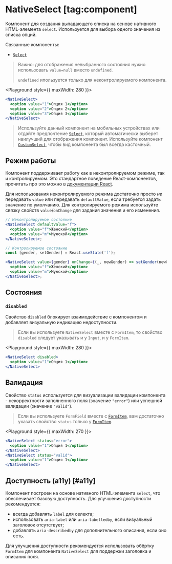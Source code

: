 <Overview>

# NativeSelect [tag:component]

Компонент для создания выпадающего списка на основе нативного HTML-элемента `select`.
Используется для выбора одного значения из списка опций.

Связанные компоненты:

- [`Select`](/components/select)

</Overview>

> Важно: для отображения невыбранного состояния нужно использовать `value=null` вместо `undefined`.
>
> `undefined` ипользуется только для неконтролируемого компонента.

<Playground style={{ maxWidth: 280 }}>
  ```jsx
  <NativeSelect>
    <option value="1">Опция 1</option>
    <option value="2">Опция 2</option>
    <option value="3">Опция 3</option>
  </NativeSelect>
  ```
</Playground>

> Используйте данный компонент на мобильных устройствах или отдайте предпочтение [`Select`](/components/select),
> который автоматически выберет наилучший для отображения компонент.
> Используйте компонент [`CustomSelect`](/components/custom-select), чтобы вид компонента был всегда кастомный.

## Режим работы

Компонент поддерживает работу как в неконтролируемом режиме, так и контролируемом. Это стандартное поведение
React-компонентов, прочитать про это можно в [документации React](https://react.dev/reference/react-dom/components/input#controlling-an-input-with-a-state-variable).

Для использования неконтролируемого режима достаточно просто _не_ передавать `value` или передавать `defaultValue`, если
требуется задать значение по умолчанию.
Для контролируемого режима используйте связку свойств `value`/`onChange` для задания значения и его изменения.

```jsx
// Неконтролируемое состояние
<NativeSelect defaultValue="f">
  <option value="f">Женский</option>
  <option value="m">Мужской</option>
</NativeSelect>;

// Контролируемое состояние
const [gender, setGender] = React.useState('f');

<NativeSelect value={gender} onChange={(_, newGender) => setGender(newGender)}>
  <option value="f">Женский</option>
  <option value="m">Мужской</option>
</NativeSelect>;
```

## Состояния

### `disabled`

Свойство `disabled` блокирует взаимодействие с компонентом и добавляет визуальную индикацию недоступности.

> Если вы используете `NativeSelect` вместе с `FormItem`, то свойство `disabled` следует указывать и у `Input`, и у `FormItem`.

<Playground style={{ maxWidth: 280 }}>
  ```jsx
  <NativeSelect disabled>
    <option value="1">Опция 1</option>
  </NativeSelect>
  ```
</Playground>

## Валидация

Свойство `status` используется для визуализации валидации компонента - некорректности заполненного поля (значение `"error"`)
или успешной валидации (значение `"valid"`).

> Если вы используете `FormField` вместе с [`FormItem`](/components/form-item), вам достаточно указать свойство `status` только у
> [`FormItem`](/components/form-item).

<Playground style={{ maxWidth: 270 }}>
  ```jsx
  <NativeSelect status="error">
    <option value="1">Опция 1</option>
  </NativeSelect>
  <NativeSelect status="valid">
    <option value="1">Опция 1</option>
  </NativeSelect>
  ```
</Playground>

## Доступность (a11y) [#a11y]

Компонент построен на основе нативного HTML-элемента `select`, что обеспечивает базовую доступность. Для улучшения доступности рекомендуется:

- всегда добавлять `label` для селекта;
- использовать `aria-label` или `aria-labelledby`, если визуальный заголовок отсутствует;
- добавлять `aria-describedby` для дополнительного описания, если оно есть.

Для улучшения доступности рекомендуется использовать обёртку `FormItem` для компонента `NativeSelect` для
поддержки заголовка и описания поля.
